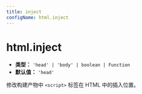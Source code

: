 ```yaml
---
title: inject
configName: html.inject
---
```


# html.inject

- **类型：** `'head' | 'body' | boolean | Function`
- **默认值：** `'head'`

修改构建产物中 `<script>` 标签在 HTML 中的插入位置。


<RsbuildConfig configName="html.inject" />
